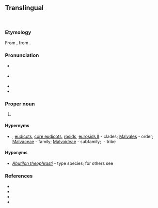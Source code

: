 {{also|abutilon}}
==Translingual==
{{wikipedia}}
[[Image:Abutilon darwini - Burvenich.jpg|thumb|{{taxlink|Abutilon darwinii|species}}]]
[[Image:Starr_040514-0250_Abutilon_grandifolium.jpg|thumb|{{taxlink|Abutilon grandifolium|species}}]]

===Etymology===
From {{der|mul|NL.|-}}, from {{der|mul|ar|أَبُو طِيلُون||{{vern|Indian mallow}}}}.

===Pronunciation===
* {{a|RP}} {{IPA|mul|/əˈbjuː.tɪˌlɒn/}}
* {{a|US}} {{IPA|mul|/əˈbjutˌl̩ɑn/|/ˌæb.jəˈti.lɑn/}}
* {{rhymes|mul|iːlɒn}}
* {{rhymes|mul|uːtəlɑn}}

===Proper noun===
{{taxoninfl|i=1|g=n}}
{{en|proper noun}}

# {{taxon|genus|family|Malvaceae|broadleaf flowering plants in the [[mallow]] family found in the [[torrid]] and [[temperate]] zones}}

====Hypernyms====
* {{sense|genus}} {{angiosperms Hypernyms}}, [[eudicots]], [[core eudicots]], [[rosids]], [[eurosids II]]&nbsp;- clades; [[Malvales]]&nbsp;- order; [[Malvaceae]]&nbsp;- family; [[Malvoideae]]&nbsp;- subfamily; {{taxlink|Malveae|tribe|ver=200425}}&nbsp;- tribe

====Hyponyms====
* {{sense|genus}} ''[[Abutilon theophrasti]]''&nbsp;- type species; for others see {{pedia|i=1}}

===References===
* {{pedia|i=1}}
* {{specieslite|i=1}}
* {{comcatlite|i=1}}
* {{R:USDA Plants|ABUTI}}